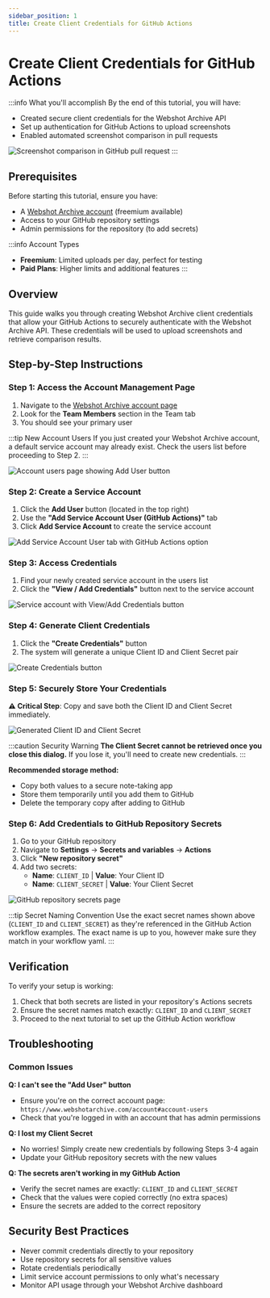 ```yaml
---
sidebar_position: 1
title: Create Client Credentials for GitHub Actions
---
```



# Create Client Credentials for GitHub Actions

:::info What you'll accomplish
By the end of this tutorial, you will have:

- Created secure client credentials for the Webshot Archive API
- Set up authentication for GitHub Actions to upload screenshots
- Enabled automated screenshot comparison in pull requests

<Image
  src="/img/screenshots/gha-screenshot-compare.png"
  alt="Screenshot comparison in GitHub pull request"
/>
:::

## Prerequisites

Before starting this tutorial, ensure you have:

- A [Webshot Archive account](https://www.webshotarchive.com) (freemium available)
- Access to your GitHub repository settings
- Admin permissions for the repository (to add secrets)

:::info Account Types

- **Freemium**: Limited uploads per day, perfect for testing
- **Paid Plans**: Higher limits and additional features
  :::

## Overview

This guide walks you through creating Webshot Archive client credentials that allow your GitHub Actions to securely authenticate with the Webshot Archive API. These credentials will be used to upload screenshots and retrieve comparison results.

## Step-by-Step Instructions

### Step 1: Access the Account Management Page

1. Navigate to the [Webshot Archive account page](https://www.webshotarchive.com/account#account-users)
2. Look for the **Team Members** section in the Team tab
3. You should see your primary user

:::tip New Account Users
If you just created your Webshot Archive account, a default service account may already exist. Check the users list before proceeding to Step 2.
:::

<Image
  src="/img/screenshots/account-add-user-1.1.png"
  alt="Account users page showing Add User button"
/>

### Step 2: Create a Service Account

1. Click the **Add User** button (located in the top right)
2. Use the **"Add Service Account User (GitHub Actions)"** tab
3. Click **Add Service Account** to create the service account

<Image
  src="/img/screenshots/account-add-user-2.1.png"
  alt="Add Service Account User tab with GitHub Actions option"
/>

### Step 3: Access Credentials

1. Find your newly created service account in the users list
2. Click the **"View / Add Credentials"** button next to the service account

<Image
  src="/img/screenshots/account-add-user-3.1.png"
  alt="Service account with View/Add Credentials button"
/>

### Step 4: Generate Client Credentials

1. Click the **"Create Credentials"** button
2. The system will generate a unique Client ID and Client Secret pair

<Image
  src="/img/screenshots/account-add-user-4.1.png"
  alt="Create Credentials button"
/>

### Step 5: Securely Store Your Credentials

**⚠️ Critical Step**: Copy and save both the Client ID and Client Secret immediately.

<Image
  src="/img/screenshots/account-add-user-5.1.png"
  alt="Generated Client ID and Client Secret"
/>

:::caution Security Warning
**The Client Secret cannot be retrieved once you close this dialog.** If you lose it, you'll need to create new credentials.
:::

**Recommended storage method:**

- Copy both values to a secure note-taking app
- Store them temporarily until you add them to GitHub
- Delete the temporary copy after adding to GitHub

### Step 6: Add Credentials to GitHub Repository Secrets

1. Go to your GitHub repository
2. Navigate to **Settings** → **Secrets and variables** → **Actions**
3. Click **"New repository secret"**
4. Add two secrets:
   - **Name**: `CLIENT_ID` | **Value**: Your Client ID
   - **Name**: `CLIENT_SECRET` | **Value**: Your Client Secret

<Image
  src="/img/screenshots/account-add-user-6.png"
  alt="GitHub repository secrets page"
/>

:::tip Secret Naming Convention
Use the exact secret names shown above (`CLIENT_ID` and `CLIENT_SECRET`) as they're referenced in the GitHub Action workflow examples.
The exact name is up to you, however make sure they match in your workflow yaml.
:::

## Verification

To verify your setup is working:

1. Check that both secrets are listed in your repository's Actions secrets
2. Ensure the secret names match exactly: `CLIENT_ID` and `CLIENT_SECRET`
3. Proceed to the next tutorial to set up the GitHub Action workflow

## Troubleshooting

### Common Issues

**Q: I can't see the "Add User" button**

- Ensure you're on the correct account page: `https://www.webshotarchive.com/account#account-users`
- Check that you're logged in with an account that has admin permissions

**Q: I lost my Client Secret**

- No worries! Simply create new credentials by following Steps 3-4 again
- Update your GitHub repository secrets with the new values

**Q: The secrets aren't working in my GitHub Action**

- Verify the secret names are exactly: `CLIENT_ID` and `CLIENT_SECRET`
- Check that the values were copied correctly (no extra spaces)
- Ensure the secrets are added to the correct repository

## Security Best Practices

- Never commit credentials directly to your repository
- Use repository secrets for all sensitive values
- Rotate credentials periodically
- Limit service account permissions to only what's necessary
- Monitor API usage through your Webshot Archive dashboard
